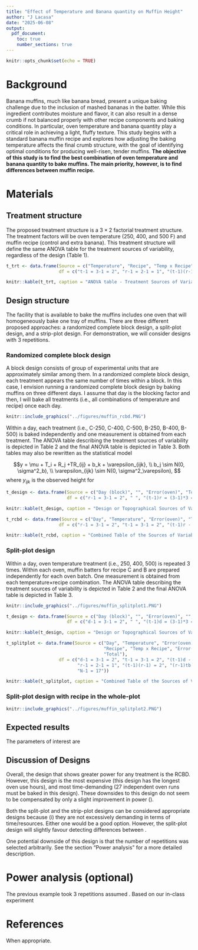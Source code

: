 ```yaml
---
title: "Effect of Temperature and Banana quantity on Muffin Height"
author: "J Lacasa"
date: "2025-06-08"
output:
  pdf_document:
    toc: true
    number_sections: true
---
```


```r
knitr::opts_chunk$set(echo = TRUE)
```

# Background  

Banana muffins, much like banana bread, present a unique baking challenge due to the inclusion of mashed bananas in the batter. While this ingredient contributes moisture and flavor, it can also result in a dense crumb if not balanced properly with other recipe components and baking conditions. In particular, oven temperature and banana quantity play a critical role in achieving a light, fluffy texture. This study begins with a standard banana muffin recipe and explores how adjusting the baking temperature affects the final crumb structure, with the goal of identifying optimal conditions for producing well-risen, tender muffins.
**The objective of this study is to find the best combination of oven temperature and banana quantity to bake muffins. The main priority, however, is to find differences between muffin recipe.** 

# Materials  

## Treatment structure

The proposed treatment structure is a $3 \times 2$ factorial treatment structure. 
The treatment factors will be oven temperature (250, 400, and 500 F) and muffin recipe (control and extra banana). 
This treatment structure will define the same ANOVA table for the treatment sources of variability, regardless of the design (Table 1). 

```r
t_trt <- data.frame(Source = c("Temperature", "Recipe", "Temp x Recipe", "Parallels", "Total"),
                    df = c("t-1 = 3-1 = 2", "r-1 = 2-1 = 1", "(t-1)(r-1) = 2", "N-t", "N-1"))

knitr::kable(t_trt, caption = "ANOVA table - Treatment Sources of Variability")
```


## Design structure 

The facility that is available to bake the muffins includes one oven that will homogeneously bake one tray of muffins. 
There are three different proposed approaches: a randomized complete block design, a split-plot design, and a strip-plot design. 
For demonstration, we will consider designs with 3 repetitions. 

### Randomized complete block design

A block design consists of group of experimental units that are approximately similar among them. 
In a randomized complete block design, each treatment appears the same number of times within a block. 
In this case, I envision running a randomized complete block design by baking muffins on three different days. 
I assume that day is the blocking factor and then, I will bake all treatments (i.e., all combinations of temperature and recipe) once each day.


```r
knitr::include_graphics("../figures/muffin_rcbd.PNG")
```

Within a day, each treatment (i.e., C-250, C-400, C-500, B-250, B-400, B-500) is baked independently and one measurement is obtained from each treatment.
The ANOVA table describing the treatment sources of variability is depicted in Table 2 and the final ANOVA table is depicted in Table 3. 
Both tables may also be rewritten as the statistical model 

$$y = \mu + T_i + R_j +TR_{ij} + b_k + \varepsilon_{ijk}, \\ b_j \sim N(0, \sigma^2_b), \\ \varepsilon_{ijk}  \sim N(0, \sigma^2_\varepsilon), $$
where $y_{ijk}$ is the observed height for 


```r
t_design <- data.frame(Source = c("Day (block)", "", "Error(oven)", "Total"),
                       df = c("r-1 = 3-1 = 2", " ", "(t-1)r = (3-1)*3 = 6", "N-1 = 8"))

knitr::kable(t_design, caption = "Design or Topographical Sources of Variability for an RCBD")
```

 
```r
t_rcbd <- data.frame(Source = c("Day", "Temperature", "Error(oven)", "Total"),
                    df = c("r-1 = 3-1 = 2", "t-1 = 3-1 = 2", "(t-1)r - (t-1) = 2*3 - 2 = 4", "N-1 = 8"))

knitr::kable(t_rcbd, caption = "Combined Table of the Sources of Variability")
```

### Split-plot design  

Within a day, oven temperature treatment (i.e., 250, 400, 500) is repeated 3 times. 
Within each oven, muffin batters for recipe C and B are prepared independently for each oven batch. 
One measurement is obtained from each temperature$\times$recipe combination.
The ANOVA table describing the treatment sources of variability is depicted in Table 2 and the final ANOVA table is depicted in Table 3.

```r
knitr::include_graphics("../figures/muffin_splitplot1.PNG")
```


```r
t_design <- data.frame(Source = c("Day (block)", "", "Error(oven)", "", "", "Error(oven x day)", "Total"),
                       df = c("d-1 = 3-1 = 2", " ", "(t-1)d = (3-1)*3 = 6", "", "", "(r-1)t*d = 9", "N-1 = 17"))

knitr::kable(t_design, caption = "Design or Topographical Sources of Variability for an split-plot design")
```

 
```r
t_splitplot <- data.frame(Source = c("Day", "Temperature", "Error(oven)",
                                     "Recipe", "Temp x Recipe", "Error(oven x day)",
                                     "Total"),
                    df = c("d-1 = 3-1 = 2", "t-1 = 3-1 = 2", "(t-1)d - (t-1) = 2*3 - 2 = 4",
                           "r-1 = 2-1 = 1", "(t-1)(r-1) = 2", "(r-1)tb - (r-1 + (t-1)(r-1))= 9 - 3 = 6", 
                           "N-1 = 17"))

knitr::kable(t_splitplot, caption = "Combined Table of the Sources of Variability")
```

### Split-plot design with recipe in the whole-plot   



```r
knitr::include_graphics("../figures/muffin_splitplot2.PNG")
```


## Expected results  

The parameters of interest are  

## Discussion of Designs  

Overall, the design that shows greater power for any treatment is the RCBD. 
However, this design is the most expensive (this design has the longest oven use hours), and most time-demanding (27 independent oven runs must be baked in this design). 
These downsides to this design do not seem to be compensated by only a slight improvement in power ().

Both the split-plot and the strip-plot designs can be considered appropriate designs because (i) they are not excessively demanding in terms of time/resources. Either one would be a good option.  However, the split-plot design will slightly favour detecting differences between .  

One potential downside of this design is that the number of repetitions was selected arbitrarily. 
See the section "Power analysis" for a more detailed description. 

# Power analysis (optional)  

The previous example took 3 repetitions assumed . Based on our in-class experiment 

# References  

When appropriate. 





